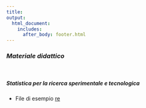```yaml
---
title: 
output: 
  html_document:
    includes:
      after_body: footer.html
---
```




### ***Materiale didattico***

<p>&nbsp;</p>

##### **Statistica per la ricerca sperimentale e tecnologica**
* File di esempio [re](./mat_didattica/mat_SRST/readme.txt)